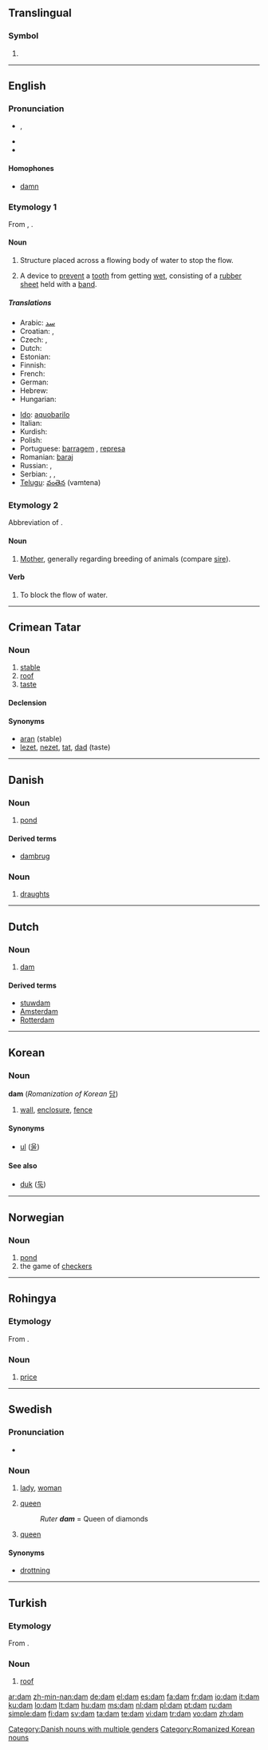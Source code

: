 {{wikipedia|dab=dam (disambiguation)|dam}}
==Translingual==

===Symbol===
{{infl|mul|symbol}}

# {{SI-unit-abb2|deca|meter|metre|[[length]]}}

----

==English==

===Pronunciation===
* {{IPA|/dæm/}}, {{SAMPA|/d{m/}}
* {{audio|en-us-dam.ogg|Audio (US)}}
* {{rhymes|æm}}

====Homophones====
* [[damn]]

===Etymology 1===
From {{etyl|dum}}, {{etyl|gml}} {{term|dam|lang=gml}}.

====Noun====
{{wikipedia}}
{{en-noun}}

# Structure placed across a flowing body of water to stop the flow.
#{{dentistry}} A device to [[prevent]] a [[tooth]] from getting [[wet]], consisting of a [[rubber]] [[sheet]] held with a [[band]].

=====Translations=====
{{trans-top|structure placed across a flowing body of water}}
* Arabic: [[سد]]
* Croatian: {{t-|hr|nasip|m}}, {{t-|hr|gat|m}}
* Czech: {{t-|cs|hráz|f}}, {{t-|cs|přehrada|f}}
* Dutch: {{t+|nl|dam|m}}
* Estonian: {{t-|et|tamm}}
* Finnish: {{t+|fi|pato}}
* French: {{t+|fr|barrage|m}}
* German: {{t+|de|Damm|m}}
* Hebrew: {{t-|he|סכר|m|sc=Hebr}}
* Hungarian: {{t+|hu|gát}}
{{trans-mid}}
* [[Ido]]: [[aquobarilo]]
* Italian: {{t-|it|argine|m}}
* Kurdish: {{KUchar|[[به‌ربه‌ست]]}}
* Polish: {{t-|pl|tama|f}}
* Portuguese: [[barragem]] {{f}}, [[represa]] {{f}}
* Romanian: [[baraj]] {{n}}
* Russian: {{t+|ru|плотина|f|sc=Cyrl}}, {{t+|ru|дамба|f|sc=Cyrl}}
* Serbian: {{t-|sr|nasip}}, {{t-|sr|brana}}, {{t-|sr|gat}}
* [[Telugu]]: [[వంతెన]] (vamtena)
{{trans-bottom}}

===Etymology 2===
Abbreviation of {{term|dame}}.

====Noun====
{{en-noun}}

# [[mother|Mother]], generally regarding breeding of animals (compare [[sire]]).

====Verb====
{{en-verb|dams|damming|dammed}}

# To block the flow of water.

----

==Crimean Tatar==

===Noun===
{{infl|crh|noun}}

# [[stable]]
# [[roof]]
# [[taste]]

====Declension====
{{crh-latin-noun|nıñ|ğa|nı|da|dan}}

====Synonyms====
* [[aran]] (stable)
* [[lezet]], [[nezet]], [[tat]], [[dad]] (taste)

----

==Danish==

===Noun===
{{infl|da|noun|g=c}}

# [[pond]]

====Derived terms====
* [[dambrug]] {{n}}

===Noun===
{{infl|da|noun|g=c}}

# [[draughts]]

[[Category:Danish nouns with multiple genders]]

----

==Dutch==
{{wikipedia|lang=nl}}

===Noun===
{{nl-noun|g=m|pl=dammen|dim=dammetje}}

# [[dam#English|dam]]

====Derived terms====
* [[stuwdam]]
* [[Amsterdam]]
* [[Rotterdam]]

----

==Korean==

===Noun===
'''dam''' (''Romanization of Korean'' [[담]])

# [[wall]], [[enclosure]], [[fence]]

====Synonyms====
* [[ul]] ([[울]])

====See also====
* [[duk#Korean|duk]] ([[둑]])

[[Category:Romanized Korean nouns]]

----

==Norwegian==

===Noun===
{{no-noun-m1|damm}}

# [[pond]]
# the game of [[checkers]]

----

==Rohingya==

===Etymology===
From {{etyl|bn|rhg}}.

===Noun===
{{infl|rhg|noun}}

# [[price]]

----

==Swedish==

===Pronunciation===
* {{audio|Sv-dam.ogg|audio}}

===Noun===
{{sv-noun-reg-r-c|2=dame}}
{{infl|sv|noun|g=c}}

# [[lady]], [[woman]]
# {{context|card games|lang=sv}} [[queen]]
#: ''Ruter '''dam''''' = Queen of diamonds
# {{context|chess|lang=sv}} [[queen]]

====Synonyms====
* {{sense|in chess}} [[drottning]]

----

==Turkish==

===Etymology===
From {{proto|Turkic|tām|lang=tr}}.

===Noun===
{{infl|tr|noun}}

# [[roof]]

[[ar:dam]]
[[zh-min-nan:dam]]
[[de:dam]]
[[el:dam]]
[[es:dam]]
[[fa:dam]]
[[fr:dam]]
[[io:dam]]
[[it:dam]]
[[ku:dam]]
[[lo:dam]]
[[lt:dam]]
[[hu:dam]]
[[ms:dam]]
[[nl:dam]]
[[pl:dam]]
[[pt:dam]]
[[ru:dam]]
[[simple:dam]]
[[fi:dam]]
[[sv:dam]]
[[ta:dam]]
[[te:dam]]
[[vi:dam]]
[[tr:dam]]
[[vo:dam]]
[[zh:dam]]
